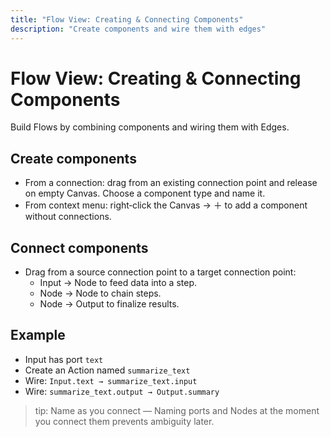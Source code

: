```yaml
---
title: "Flow View: Creating & Connecting Components"
description: "Create components and wire them with edges"
---
```


# Flow View: Creating & Connecting Components

Build Flows by combining components and wiring them with Edges.

## Create components
- From a connection: drag from an existing connection point and release on empty Canvas. Choose a component type and name it.
- From context menu: right‑click the Canvas → ＋ to add a component without connections.

## Connect components
- Drag from a source connection point to a target connection point:
  - Input → Node to feed data into a step.
  - Node → Node to chain steps.
  - Node → Output to finalize results.

## Example
- Input has port `text`
- Create an Action named `summarize_text`
- Wire: `Input.text → summarize_text.input`
- Wire: `summarize_text.output → Output.summary`

> tip: Name as you connect — Naming ports and Nodes at the moment you connect them prevents ambiguity later.
